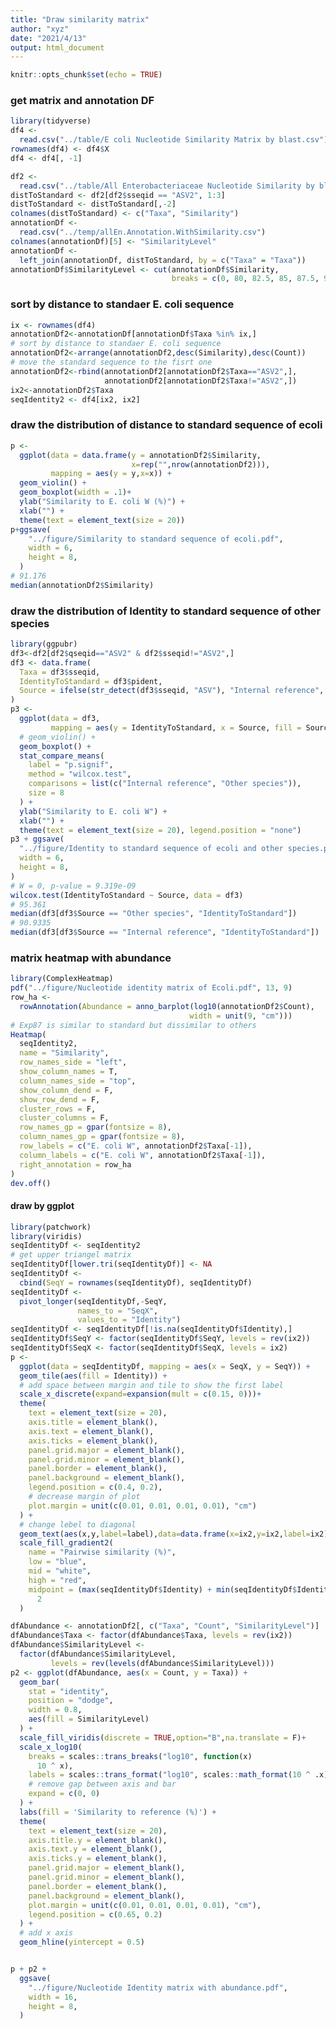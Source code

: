 ```yaml
---
title: "Draw similarity matrix"
author: "xyz"
date: "2021/4/13"
output: html_document
---
```


```r
knitr::opts_chunk$set(echo = TRUE)
```

### get matrix and annotation DF

```r
library(tidyverse)
df4 <-
  read.csv("../table/E coli Nucleotide Similarity Matrix by blast.csv")
rownames(df4) <- df4$X
df4 <- df4[, -1]

df2 <-
  read.csv("../table/All Enterobacteriaceae Nucleotide Similarity by blast.csv")
distToStandard <- df2[df2$sseqid == "ASV2", 1:3]
distToStandard <- distToStandard[,-2]
colnames(distToStandard) <- c("Taxa", "Similarity")
annotationDf <-
  read.csv("../temp/allEn.Annotation.WithSimilarity.csv")
colnames(annotationDf)[5] <- "SimilarityLevel"
annotationDf <-
  left_join(annotationDf, distToStandard, by = c("Taxa" = "Taxa"))
annotationDf$SimilarityLevel <- cut(annotationDf$Similarity,
                                    breaks = c(0, 80, 82.5, 85, 87.5, 90, 92.5, 95, 97.5, 100))
```

### sort by distance to standaer E. coli sequence

```r
ix <- rownames(df4)
annotationDf2<-annotationDf[annotationDf$Taxa %in% ix,]
# sort by distance to standaer E. coli sequence
annotationDf2<-arrange(annotationDf2,desc(Similarity),desc(Count))
# move the standard sequence to the fisrt one
annotationDf2<-rbind(annotationDf2[annotationDf2$Taxa=="ASV2",],
                     annotationDf2[annotationDf2$Taxa!="ASV2",])
ix2<-annotationDf2$Taxa
seqIdentity2 <- df4[ix2, ix2]
```

### draw the distribution of distance to standard sequence of ecoli

```r
p <-
  ggplot(data = data.frame(y = annotationDf2$Similarity,
                           x=rep("",nrow(annotationDf2))),
         mapping = aes(y = y,x=x)) +
  geom_violin() +
  geom_boxplot(width = .1)+
  ylab("Similarity to E. coli W (%)") +
  xlab("") +
  theme(text = element_text(size = 20))
p+ggsave(
    "../figure/Similarity to standard sequence of ecoli.pdf",
    width = 6,
    height = 8,
  )
# 91.176
median(annotationDf2$Similarity)
```

### draw the distribution of Identity to standard sequence of other species

```r
library(ggpubr)
df3<-df2[df2$qseqid=="ASV2" & df2$sseqid!="ASV2",]
df3 <- data.frame(
  Taxa = df3$sseqid,
  IdentityToStandard = df3$pident,
  Source = ifelse(str_detect(df3$sseqid, "ASV"), "Internal reference", "Other species")
)
p3 <-
  ggplot(data = df3,
         mapping = aes(y = IdentityToStandard, x = Source, fill = Source)) +
  # geom_violin() +
  geom_boxplot() +
  stat_compare_means(
    label = "p.signif",
    method = "wilcox.test",
    comparisons = list(c("Internal reference", "Other species")),
    size = 8
  ) +
  ylab("Similarity to E. coli W") +
  xlab("") +
  theme(text = element_text(size = 20), legend.position = "none")
p3 + ggsave(
  "../figure/Identity to standard sequence of ecoli and other species.pdf",
  width = 6,
  height = 8,
)
# W = 0, p-value = 9.319e-09
wilcox.test(IdentityToStandard ~ Source, data = df3)
# 95.361
median(df3[df3$Source == "Other species", "IdentityToStandard"])
# 90.9335
median(df3[df3$Source == "Internal reference", "IdentityToStandard"])
```

### matrix heatmap with abundance

```r
library(ComplexHeatmap)
pdf("../figure/Nucleotide identity matrix of Ecoli.pdf", 13, 9)
row_ha <-
  rowAnnotation(Abundance = anno_barplot(log10(annotationDf2$Count),
                                        width = unit(9, "cm")))
# Exp87 is similar to standard but dissimilar to others  
Heatmap(
  seqIdentity2,
  name = "Similarity",
  row_names_side = "left",
  show_column_names = T,
  column_names_side = "top",
  show_column_dend = F,
  show_row_dend = F,
  cluster_rows = F,
  cluster_columns = F,
  row_names_gp = gpar(fontsize = 8),
  column_names_gp = gpar(fontsize = 8),
  row_labels = c("E. coli W", annotationDf2$Taxa[-1]),
  column_labels = c("E. coli W", annotationDf2$Taxa[-1]),
  right_annotation = row_ha
)
dev.off()
```


#### draw by ggplot

```r
library(patchwork)
library(viridis)
seqIdentityDf <- seqIdentity2
# get upper triangel matrix
seqIdentityDf[lower.tri(seqIdentityDf)] <- NA
seqIdentityDf <-
  cbind(SeqY = rownames(seqIdentityDf), seqIdentityDf)
seqIdentityDf <-
  pivot_longer(seqIdentityDf,-SeqY,
               names_to = "SeqX",
               values_to = "Identity")
seqIdentityDf <- seqIdentityDf[!is.na(seqIdentityDf$Identity),]
seqIdentityDf$SeqY <- factor(seqIdentityDf$SeqY, levels = rev(ix2))
seqIdentityDf$SeqX <- factor(seqIdentityDf$SeqX, levels = ix2)
p <-
  ggplot(data = seqIdentityDf, mapping = aes(x = SeqX, y = SeqY)) +
  geom_tile(aes(fill = Identity)) +
  # add space between margin and tile to show the first label
  scale_x_discrete(expand=expansion(mult = c(0.15, 0)))+
  theme(
    text = element_text(size = 20),
    axis.title = element_blank(),
    axis.text = element_blank(),
    axis.ticks = element_blank(),
    panel.grid.major = element_blank(),
    panel.grid.minor = element_blank(),
    panel.border = element_blank(),
    panel.background = element_blank(),
    legend.position = c(0.4, 0.2),
    # decrease margin of plot
    plot.margin = unit(c(0.01, 0.01, 0.01, 0.01), "cm")
  ) +
  # change lebel to diagonal
  geom_text(aes(x,y,label=label),data=data.frame(x=ix2,y=ix2,label=ix2),hjust=1.5)+
  scale_fill_gradient2(
    name = "Pairwise similarity (%)",
    low = "blue",
    mid = "white",
    high = "red",
    midpoint = (max(seqIdentityDf$Identity) + min(seqIdentityDf$Identity)) /
      2
  )

dfAbundance <- annotationDf2[, c("Taxa", "Count", "SimilarityLevel")]
dfAbundance$Taxa <- factor(dfAbundance$Taxa, levels = rev(ix2))
dfAbundance$SimilarityLevel <-
  factor(dfAbundance$SimilarityLevel,
         levels = rev(levels(dfAbundance$SimilarityLevel)))
p2 <- ggplot(dfAbundance, aes(x = Count, y = Taxa)) +
  geom_bar(
    stat = "identity",
    position = "dodge",
    width = 0.8,
    aes(fill = SimilarityLevel)
  ) +
  scale_fill_viridis(discrete = TRUE,option="B",na.translate = F)+
  scale_x_log10(
    breaks = scales::trans_breaks("log10", function(x)
      10 ^ x),
    labels = scales::trans_format("log10", scales::math_format(10 ^ .x)),
    # remove gap between axis and bar
    expand = c(0, 0)
  ) +
  labs(fill = 'Similarity to reference (%)') +
  theme(
    text = element_text(size = 20),
    axis.title.y = element_blank(),
    axis.text.y = element_blank(),
    axis.ticks.y = element_blank(),
    panel.grid.major = element_blank(),
    panel.grid.minor = element_blank(),
    panel.border = element_blank(),
    panel.background = element_blank(),
    plot.margin = unit(c(0.01, 0.01, 0.01, 0.01), "cm"),
    legend.position = c(0.65, 0.2)
  ) +
  # add x axis
  geom_hline(yintercept = 0.5)


p + p2 +
  ggsave(
    "../figure/Nucleotide Identity matrix with abundance.pdf",
    width = 16,
    height = 8,
  )
```